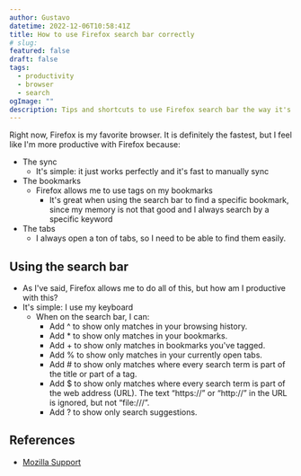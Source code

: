 ```yaml
---
author: Gustavo
datetime: 2022-12-06T10:58:41Z
title: How to use Firefox search bar correctly
# slug:
featured: false
draft: false
tags:
  - productivity
  - browser
  - search
ogImage: ""
description: Tips and shortcuts to use Firefox search bar the way it's intended
---
```


Right now, Firefox is my favorite browser. It is definitely the fastest, but I feel like I'm more productive with Firefox because:

- The sync
  - It's simple: it just works perfectly and it's fast to manually sync
- The bookmarks
  - Firefox allows me to use tags on my bookmarks
    - It's great when using the search bar to find a specific bookmark, since my memory is not that good and I always search by a specific keyword
- The tabs
  - I always open a ton of tabs, so I need to be able to find them easily.

## Using the search bar

- As I've said, Firefox allows me to do all of this, but how am I productive with this?
- It's simple: I use my keyboard
  - When on the search bar, I can:
    - Add ^ to show only matches in your browsing history.
    - Add \* to show only matches in your bookmarks.
    - Add + to show only matches in bookmarks you've tagged.
    - Add % to show only matches in your currently open tabs.
    - Add # to show only matches where every search term is part of the title or part of a tag.
    - Add $ to show only matches where every search term is part of the web address (URL). The text “https://” or “http://” in the URL is ignored, but not “file:///”.
    - Add ? to show only search suggestions.

## References

- [Mozilla Support](https://support.mozilla.org/en-US/kb/address-bar-autocomplete-firefox#w_switch-to-tab)

